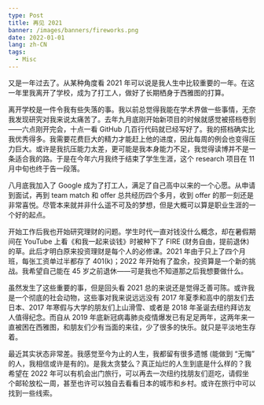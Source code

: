 ```yaml
---
type: Post
title: 再见 2021
banner: /images/banners/fireworks.png
date: 2022-01-01
lang: zh-CN
tags:
  - Misc
---
```


又是一年过去了。从某种角度看 2021 年可以说是我人生中比较重要的一年。在这一年里我离开了学校，成为了打工人，做好了长期栖身于西雅图的打算。

离开学校是一件令我有些失落的事。我以前总觉得我能在学术界做一些事情，无奈我发现研究对我来说太痛苦了。去年九月底刚开始新项目的时候就感觉被搭档卷到——六点刚开完会，十点一看 GitHub 几百行代码就已经写好了。我的搭档确实比我优秀得多。我需要花费巨大的精力才能赶上他的进度，因此每周的例会也变得压力巨大。或许是我抗压能力太差，更可能是我本身能力不足，我觉得读博并不是一条适合我的路。于是在今年六月我终于结束了学生生涯，这个 research 项目在 11 月中旬也终于告一段落。

八月底我加入了 Google 成为了打工人，满足了自己高中以来的一个心愿。从申请到面试，再到 team match 和 offer 总共经历四个多月，收到 offer 的那一刻还是非常喜悦。尽管本来就并非什么遥不可及的梦想，但是大概可以算是职业生涯的一个好的起点。

开始工作后我也开始研究理财的问题。学生时代一直对钱没什么概念，却在暑假期间在 YouTube 上看《和我一起来谈钱》时被种下了 FIRE (财务自由，提前退休) 的草。此后才明白原来投资理财是每个人的必修课。2021 年由于只上了四个月班，每张工资单过半都存了 401(k)；2022 年开始有了盈余，投资算是一个新的挑战。我希望自己能在 45 岁之前退休——可是我也不知道那之后我想要做什么。

虽然发生了这些重要的事，但是回头看 2021 总的来说还是觉得乏善可陈。或许我是一个彻底的社会动物，这些事对我来说远远没有 2017 年夏季和高中的朋友们去日本、2017 年寒假与大学的朋友们上山滑雪、或者是 2018 年圣诞去纽约拜访友人值得纪念。而自从 2019 年底新冠病毒肺炎疫情爆发已有足足两年，这两年来一直被困在西雅图，和朋友们少有当面的来往，少了很多的快乐。就只是平淡地生存着。

最近其实状态非常差。我感觉至今为止的人生，我都留有很多遗憾 (能做到 “无悔” 的人，我相信或许是有的)。是我太贪婪么？真正灿烂的人生到底是什么样的？我希望在 2022 年可以有机会出门旅行，可以再去一次纽约找朋友们逛吃，请假坐个邮轮放松一周，甚至也许可以独自去看看日本的城市和乡村。或许在旅行中可以找到一些线索。
